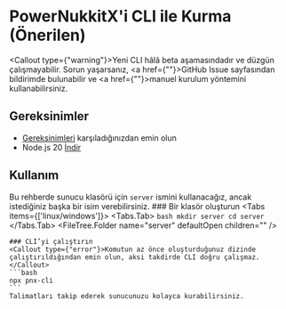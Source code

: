 
# PowerNukkitX'i CLI ile Kurma (Önerilen)

<Callout type={"warning"}>Yeni CLI hâlâ beta aşamasındadır ve düzgün çalışmayabilir. Sorun yaşarsanız, <a href={""}>GitHub Issue</a> sayfasından bildirimde bulunabilir ve <a href={""}>manuel kurulum</a> yöntemini kullanabilirsiniz.</Callout>

## Gereksinimler
- <a href="/requirements">Gereksinimleri</a> karşıladığınızdan emin olun
- Node.js 20 [İndir](https://nodejs.org/en/download/)

## Kullanım
Bu rehberde sunucu klasörü için `server` ismini kullanacağız, ancak istediğiniz başka bir isim verebilirsiniz.
<Steps>
    ### Bir klasör oluşturun
    <Tabs items={['linux/windows']}>
        <Tabs.Tab>
            ```bash
            mkdir server
            cd server
            ```
        </Tabs.Tab>
    </Tabs>
    <FileTree>
        <FileTree.Folder name="server" defaultOpen children="" />
    </FileTree>

    ### CLI’yi çalıştırın
    <Callout type={"error"}>Komutun az önce oluşturduğunuz dizinde çalıştırıldığından emin olun, aksi takdirde CLI doğru çalışmaz.</Callout>
    ```bash
    npx pnx-cli
    ```
    Talimatları takip ederek sunucunuzu kolayca kurabilirsiniz.
</Steps>